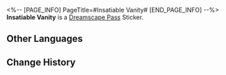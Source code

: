 <%-- [PAGE_INFO]
PageTitle=#Insatiable Vanity#
[END_PAGE_INFO] --%>
{{Stub|Location information}}
{{Item Infobox
|id          = 223412
|image       = Dreamscape Pass Sticker Insatiable Vanity.png{{subst:void|<!--$UPLOAD:<<SpriteOutput/TravelBrochure/StickFigures/223412.png>-<Dreamscape Pass Sticker Insatiable Vanity.png>-<Item Icons>>-->}}
|type        = Dreamscape Pass Sticker
|invCategory = 
|rarity      = 4
|effect      = 
|description = Digital stickers that can be used to decorate the pages of the Dreamtour Handbook. They come in many different styles.
}}
'''Insatiable Vanity''' is a [[Dreamscape Pass]] Sticker.

==Other Languages==
{{Other Languages
|en   = Insatiable Vanity
|zhs  = 虚荣永无餍足
|zht  = 虛榮永無饜足
|ja   = 満たされぬ虚栄心
|ko   = 영원히 채워지지 않는 허영
|es   = Vanidad insaciable
|fr   = Insatiable vanité
|ru   = Ненасытное тщеславие
|th   = ความฟุ้งเฟ้อที่ไม่จบสิ้น
|vi   = Hư Vinh Không Thỏa Mãn
|de   = Unersättliche Eitelkeit
|id   = Insatiable Vanity
|pt   = Vaidade Insaciável
}}

==Change History==
{{Change History|2.2}}